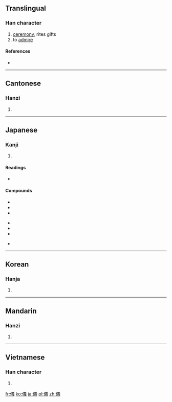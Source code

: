 {{also|仪}}
==Translingual==

===Han character===
{{Han char|rn=9|rad=人|as=13|sn=15|four=2825<sub>3</sub>|canj=人廿土戈 (OTGI)|ids=⿰[[亻]][[義]]}}

# [[ceremony]], rites gifts
# to [[admire]]

====References====
* {{Han ref|kx=0118.210|dkj=01172|dj=0251.050|hdz=10228.020|uh=5100|ud=20736|bh=BBF6|bd=48118}}

----

==Cantonese==

===Hanzi===
{{yue-hanzi|jyut=|y=yi4|sim=仪}}

# {{defn|lang=yue|sort=人13}}

----

==Japanese==

===Kanji===
{{ja-kanji|grade=c|rs=人13}}

# {{defn|lang=ja|sort=人13}}

====Readings====
* {{ja-readings|on=[[ぎ]] (gi)|kun=[[よい]] (yoi), [[のり]] (nori)}}

====Compounds====
{{top3}}
*{{l|ja|sc=Jpan|礼儀|tr=れいぎ, reigi}}
*{{l|ja|sc=Jpan|地球儀|tr=ちきゅうぎ, chikyūgi}}
*{{l|ja|sc=Jpan|秘儀|tr=ひぎ, higi}}
{{mid3}}
*{{l|ja|sc=Jpan|儀式|tr=ぎしき, gishiki}}
*{{l|ja|sc=Jpan|難儀|tr=なんぎ, nangi}}
*{{l|ja|sc=Jpan|六分儀|tr=ろくぶんぎ, rokubungi}}
{{mid3}}
*{{l|ja|sc=Jpan|八分儀|tr=はちぶんぎ, hachibungi}}
{{bottom}}
----

==Korean==

===Hanja===
{{ko-hanja|hangeul=의|rv=ui|mr=ŭi}}

# {{defn|lang=ko|sort=人13}}

----

==Mandarin==

===Hanzi===
{{cmn-hanzi|sim=仪|pin=[[yí]] ([[yi2]])|wg=i<sup>2</sup>}}

# {{defn|lang=cmn|sort=人13}}

----

==Vietnamese==

===Han character===
{{vi-hantu|[[nghi]], [[nghe]], [[nghỉ]], [[nghè]], [[nghì]], [[ngơi]]|rs=人13}}

# {{defn|lang=vi|sort=人13}}

[[fr:儀]]
[[ko:儀]]
[[ja:儀]]
[[pl:儀]]
[[zh:儀]]
